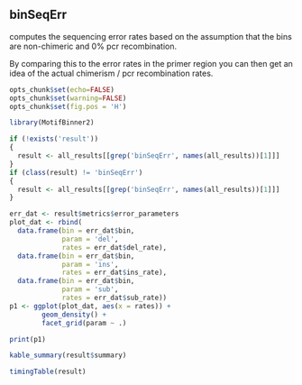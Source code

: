 ## binSeqErr

computes the sequencing error rates based on the assumption that the bins are
non-chimeric and 0% pcr recombination.

By comparing this to the error rates in the primer region you can then get an
idea of the actual chimerism / pcr recombination rates.

```r
opts_chunk$set(echo=FALSE)
opts_chunk$set(warning=FALSE)
opts_chunk$set(fig.pos = 'H')

library(MotifBinner2)

if (!exists('result'))
{
  result <- all_results[[grep('binSeqErr', names(all_results))[1]]]
}
if (class(result) != 'binSeqErr')
{
  result <- all_results[[grep('binSeqErr', names(all_results))[1]]]
}
```

```r
err_dat <- result$metrics$error_parameters
plot_dat <- rbind(
  data.frame(bin = err_dat$bin,
             param = 'del',
             rates = err_dat$del_rate),
  data.frame(bin = err_dat$bin,
             param = 'ins',
             rates = err_dat$ins_rate),
  data.frame(bin = err_dat$bin,
             param = 'sub',
             rates = err_dat$sub_rate))
p1 <- ggplot(plot_dat, aes(x = rates)) + 
        geom_density() + 
        facet_grid(param ~ .)

print(p1)

```

```r
kable_summary(result$summary)

timingTable(result)
```

